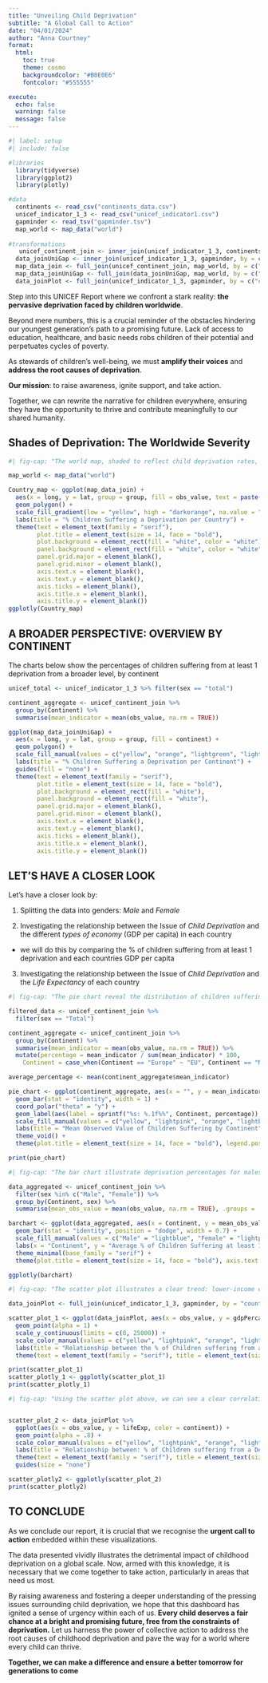 ```yaml
---
title: "Unveiling Child Deprivation"
subtitle: "A Global Call to Action"
date: "04/01/2024"
author: "Anna Courtney"
format:
  html:
    toc: true
    theme: cosmo
    backgroundcolor: "#B0E0E6"
    fontcolor: "#555555"

execute:
  echo: false
  warning: false
  message: false
---
```


```r
#| label: setup
#| include: false

#libraries
  library(tidyverse)
  library(ggplot2)
  library(plotly)

#data
  continents <- read_csv("continents_data.csv")
  unicef_indicator_1_3 <- read_csv("unicef_indicator1.csv")
  gapminder <- read_tsv("gapminder.tsv")
  map_world <- map_data("world")
  
#transformations
   unicef_continent_join <- inner_join(unicef_indicator_1_3, continents, by = c("country" = "Entity"))
  data_joinUniGap <- inner_join(unicef_indicator_1_3, gapminder, by = c("country" = "country"))
  map_data_join <- full_join(unicef_continent_join, map_world, by = c("country" = "region"))
  map_data_joinUniGap <- full_join(data_joinUniGap, map_world, by = c("country" = "region"))
  data_joinPlot <- full_join(unicef_indicator_1_3, gapminder, by = c("country" = "country"))
```
Step into this UNICEF Report where we confront a stark reality: **the pervasive deprivation faced by children worldwide**.

Beyond mere numbers, this is a crucial reminder of the obstacles hindering our youngest generation's path to a promising future. Lack of access to education, healthcare, and basic needs robs children of their potential and perpetuates cycles of poverty.

As stewards of children's well-being, we must **amplify their voices** and **address the root causes of deprivation**.

**Our mission**: to raise awareness, ignite support, and take action.

Together, we can rewrite the narrative for children everywhere, ensuring they have the opportunity to thrive and contribute meaningfully to our shared humanity.

## Shades of Deprivation: The Worldwide Severity

```r
#| fig-cap: "The world map, shaded to reflect child deprivation rates, offers a compelling visual of this global issue. Countries are shaded in varying intensities—darker shades indicate higher deprivation levels, pinpointing regions needing immediate action. For example, Niger, prominently dark-shaded, signals a high deprivation rate, underscoring the critical need for intervention, especially in regions like Africa. This visual tool effectively underscores the severity and urgency of child deprivation worldwide."

map_world <- map_data("world")

Country_map <- ggplot(map_data_join) +
  aes(x = long, y = lat, group = group, fill = obs_value, text = paste("Country:", map_data_join$country, "\nValue:", obs_value)) +
  geom_polygon() +
  scale_fill_gradient(low = "yellow", high = "darkorange", na.value = "grey80", limits = c(NA, NA)) +
  labs(title = "% Children Suffering a Deprivation per Country") +
  theme(text = element_text(family = "serif"), 
        plot.title = element_text(size = 14, face = "bold"),
        plot.background = element_rect(fill = "white", color = "white"),
        panel.background = element_rect(fill = "white", color = "white"),
        panel.grid.major = element_blank(),
        panel.grid.minor = element_blank(),
        axis.text.x = element_blank(),
        axis.text.y = element_blank(),
        axis.ticks = element_blank(),
        axis.title.x = element_blank(),
        axis.title.y = element_blank())
ggplotly(Country_map)
```
## A BROADER PERSPECTIVE: OVERVIEW BY CONTINENT

The charts below show the percentages of children suffering from at least 1 deprivation from a broader level, by continent


```r
unicef_total <- unicef_indicator_1_3 %>% filter(sex == "total")

continent_aggregate <- unicef_continent_join %>%
  group_by(Continent) %>%
  summarise(mean_indicator = mean(obs_value, na.rm = TRUE))

ggplot(map_data_joinUniGap) +
  aes(x = long, y = lat, group = group, fill = continent) +  
  geom_polygon() +
  scale_fill_manual(values = c("yellow", "orange", "lightgreen", "lightblue"), na.value = "grey80") + 
  labs(title = "% Children Suffering a Deprivation per Continent") +
  guides(fill = "none") +
  theme(text = element_text(family = "serif"),
        plot.title = element_text(size = 14, face = "bold"),
        plot.background = element_rect(fill = "white"),
        panel.background = element_rect(fill = "white"),
        panel.grid.major = element_blank(),
        panel.grid.minor = element_blank(),
        axis.text.x = element_blank(),
        axis.text.y = element_blank(),
        axis.ticks = element_blank(),
        axis.title.x = element_blank(),
        axis.title.y = element_blank())
```
## LET'S HAVE A CLOSER LOOK

Let's have a closer look by:

1.  Splitting the data into genders: *Male* and *Female*

2.  Investigating the relationship between the Issue of *Child Deprivation* and the different *types of economy* (GDP per capita) in each country

-   we will do this by comparing the % of children suffering from at least 1 deprivation and each countries GDP per capita

3. Investigating the relationship between the Issue of *Child Deprivation* and the *Life Expectancy* of each country


```r
#| fig-cap: "The pie chart reveal the distribution of children suffering from deprivation across continents. Africa dominates with 43.74%, highlighting an urgent need for interventions. Asia follows closely behind, indicating substantial challenges. The Americas also show a significant but comparatively lesser extent of the issue. Europe registers the lowest percentage at 7.1%.This analysis underscores the varying degrees of deprivation and emphasises the importance of targeted interventions to ensure a better future for all children globally"

filtered_data <- unicef_continent_join %>%
  filter(sex == "Total")

continent_aggregate <- unicef_continent_join %>%
  group_by(Continent) %>%
  summarise(mean_indicator = mean(obs_value, na.rm = TRUE)) %>%
  mutate(percentage = mean_indicator / sum(mean_indicator) * 100,
    Continent = case_when(Continent == "Europe" ~ "EU", Continent == "North America" ~ "N Am", TRUE ~ Continent))

average_percentage <- mean(continent_aggregate$mean_indicator)

pie_chart <- ggplot(continent_aggregate, aes(x = "", y = mean_indicator, fill = Continent)) +
  geom_bar(stat = "identity", width = 1) +
  coord_polar("theta" = "y") +
  geom_label(aes(label = sprintf("%s: %.1f%%", Continent, percentage)), position = position_stack(vjust = 0.3), size = 2.5) +
  scale_fill_manual(values = c("yellow", "lightpink", "orange", "lightblue", "lightgreen", "beige")) +
  labs(title = "Mean Observed Value of Children Suffering by Continent") +
  theme_void() + 
  theme(plot.title = element_text(size = 14, face = "bold"), legend.position = "none")

print(pie_chart)
```


```r
#| fig-cap: "The bar chart illustrate deprivation percentages for males and females across continents. While females generally experience higher deprivation rates globally, there is an exception in Africa, where males show a higher percentage of deprivation. This gender analysis highlights the nuanced nature of deprivation and underscores the urgency of addressing gender-specific challenges. By recognising these differences, interventions can be tailored to address the distinct needs of both genders, ensuring more equitable outcomes for all. Hover over the bars to view the average percentages for each continent."

data_aggregated <- unicef_continent_join %>%
  filter(sex %in% c("Male", "Female")) %>%  
  group_by(Continent, sex) %>%
  summarise(mean_obs_value = mean(obs_value, na.rm = TRUE), .groups = 'drop')

barchart <- ggplot(data_aggregated, aes(x = Continent, y = mean_obs_value, fill = sex)) +
  geom_bar(stat = "identity", position = "dodge", width = 0.7) +
  scale_fill_manual(values = c("Male" = "lightblue", "Female" = "lightpink")) +
  labs(x = "Continent", y = "Average % of Children Suffering at least 1 deprivation", title = "Comparison of Children Suffering by Gender in Each Continent") +
  theme_minimal(base_family = "serif") +
  theme(plot.title = element_text(size = 14, face = "bold"), axis.text.x = element_text(angle = 45), panel.grid.major = element_blank(), panel.grid.minor = element_blank())

ggplotly(barchart)
```


```r
#| fig-cap: "The scatter plot illustrates a clear trend: lower-income economies typically experience higher percentages of children suffering from deprivation. With most data points clustered in the lower half of the graph, where GDP is lower, the link between economic status and child well-being becomes evident. This insight is crucial for our dashboard as it highlights the pressing impact economic disparities have on our children. By visualising this relationship, we emphasise the urgency of targeted interventions in regions where economic status is low and deprivation rates are high. Ultimately, this analysis guides us, as individuals promoting change, to ensure that interventions be put in place to address the root causes of deprivation and promote equitable development for all children."

data_joinPlot <- full_join(unicef_indicator_1_3, gapminder, by = "country")

scatter_plot_1 <- ggplot(data_joinPlot, aes(x = obs_value, y = gdpPercap, color = continent)) +
  geom_point(alpha = 1) + 
  scale_y_continuous(limits = c(0, 25000)) +
  scale_color_manual(values = c("yellow", "lightpink", "orange", "lightblue", "lightgreen", "beige")) +
  labs(title = "Relationship between the % of Children suffering from a Deprivation & Countries GDP", x = "% Children Suffering at least 1 deprivation", y = "GDP per Capita", color = "Continent") +
  theme(text = element_text(family = "serif"), title = element_text(size = 8.5, face = "bold"))

print(scatter_plot_1)
scatter_plotly_1 <- ggplotly(scatter_plot_1)
print(scatter_plotly_1)
```

```r
#| fig-cap: "Using the scatter plot above, we can see a clear correlation between the percentage of children suffering a deprivation and countries life expectancy - as life expectancy decreases, the percentage of children suffering increases. This plot highlights the *severity of this issue* and the need for us to act now in order to save lives."


scatter_plot_2 <- data_joinPlot %>%
  ggplot(aes(x = obs_value, y = lifeExp, color = continent)) +
  geom_point(alpha = .8) +
  scale_color_manual(values = c("yellow", "lightpink", "orange", "lightblue", "lightgreen", "beige")) +
  labs(title = "Relationship between: % of Children suffering from a Deprivation & Countries Life Expectancy", x = "% Children Suffering at least 1 deprivation", y = "Life Expectency", color = "Continent", size = "Sex") +
  theme(text = element_text(family = "serif"), title = element_text(size = 8.5, face = "bold")) +
  guides(size = "none")

scatter_plotly2 <- ggplotly(scatter_plot_2)
print(scatter_plotly2)
```

## TO CONCLUDE

As we conclude our report, it is crucial that we recognise the **urgent call to action** embedded within these visualizations.

The data presented vividly illustrates the detrimental impact of childhood deprivation on a global scale. Now, armed with this knowledge, it is necessary that we come together to take action, particularly in areas that need us most.

By raising awareness and fostering a deeper understanding of the pressing issues surrounding child deprivation, we hope that this dashboard has ignited a sense of urgency within each of us. **Every child deserves a fair chance at a bright and promising future, free from the constraints of deprivation.** Let us harness the power of collective action to address the root causes of childhood deprivation and pave the way for a world where every child can thrive.

**Together, we can make a difference and ensure a better tomorrow for generations to come**

